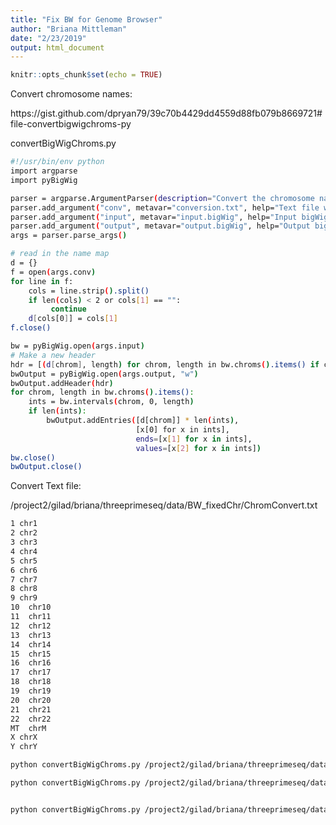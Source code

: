 ```yaml
---
title: "Fix BW for Genome Browser"
author: "Briana Mittleman"
date: "2/23/2019"
output: html_document
---
```


```r
knitr::opts_chunk$set(echo = TRUE)
```



Convert chromosome names: 

https://gist.github.com/dpryan79/39c70b4429dd4559d88fb079b8669721#file-convertbigwigchroms-py

convertBigWigChroms.py  

```bash
#!/usr/bin/env python
import argparse
import pyBigWig

parser = argparse.ArgumentParser(description="Convert the chromosome names of a bigWig file.")
parser.add_argument("conv", metavar="conversion.txt", help="Text file with two columns, the first a chromosome name and the second the converted chromosome name.")
parser.add_argument("input", metavar="input.bigWig", help="Input bigWig file")
parser.add_argument("output", metavar="output.bigWig", help="Output bigWig file name")
args = parser.parse_args()

# read in the name map
d = {}
f = open(args.conv)
for line in f:
    cols = line.strip().split()
    if len(cols) < 2 or cols[1] == "":
         continue
    d[cols[0]] = cols[1]
f.close()

bw = pyBigWig.open(args.input)
# Make a new header
hdr = [(d[chrom], length) for chrom, length in bw.chroms().items() if chrom in d]
bwOutput = pyBigWig.open(args.output, "w")
bwOutput.addHeader(hdr)
for chrom, length in bw.chroms().items():
    ints = bw.intervals(chrom, 0, length)
    if len(ints):
        bwOutput.addEntries([d[chrom]] * len(ints),
                            [x[0] for x in ints],
                            ends=[x[1] for x in ints],
                            values=[x[2] for x in ints])
bw.close()
bwOutput.close()
```


Convert Text file:

/project2/gilad/briana/threeprimeseq/data/BW_fixedChr/ChromConvert.txt 
```bash
1 chr1
2 chr2
3 chr3
4 chr4
5 chr5
6 chr6
7 chr7
8 chr8
9 chr9
10  chr10
11  chr11
12  chr12
13  chr13
14  chr14
15  chr15
16  chr16
17  chr17
18  chr18
19  chr19
20  chr20
21  chr21
22  chr22
MT  chrM
X chrX
Y chrY  
```

```bash
python convertBigWigChroms.py /project2/gilad/briana/threeprimeseq/data/BW_fixedChr/ChromConvert.txt /project2/gilad/briana/threeprimeseq/data/mergedBW/Total_MergedBamCoverage.bw /project2/gilad/briana/threeprimeseq/data/BW_fixedChr/Total_MergedBamCoverage_fixed.bw

python convertBigWigChroms.py /project2/gilad/briana/threeprimeseq/data/BW_fixedChr/ChromConvert.txt /project2/gilad/briana/threeprimeseq/data/mergedBW/Nuclear_MergedBamCoverage.bw /project2/gilad/briana/threeprimeseq/data/BW_fixedChr/Nuclear_MergedBamCoverage_fixed.bw


python convertBigWigChroms.py /project2/gilad/briana/threeprimeseq/data/BW_fixedChr/ChromConvert.txt /project2/gilad/briana/Net-seq/Net-seq3/data/sort/Merged.Net3.sort.bw /project2/gilad/briana/threeprimeseq/data/BW_fixedChr/Merged.Net3.sort.fixed.bw

```

